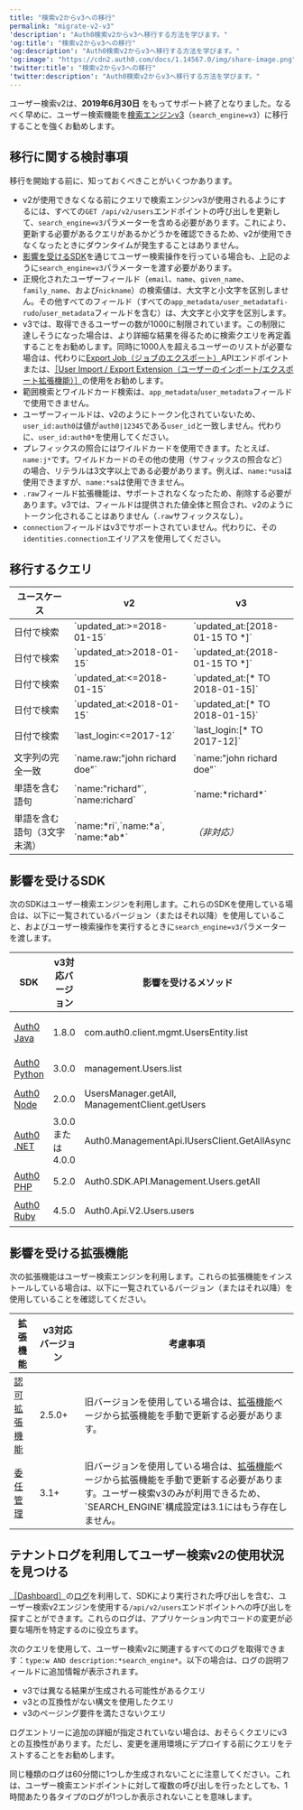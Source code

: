 ---
title: "検索v2からv3への移行"
permalink: "migrate-v2-v3"
'description': "Auth0検索v2からv3へ移行する方法を学びます。"
'og:title': "検索v2からv3への移行"
'og:description': "Auth0検索v2からv3へ移行する方法を学びます。"
'og:image': "https://cdn2.auth0.com/docs/1.14567.0/img/share-image.png"
'twitter:title': "検索v2からv3への移行"
'twitter:description': "Auth0検索v2からv3へ移行する方法を学びます。"
---

ユーザー検索v2は、**2019年6月30日** をもってサポート終了となりました。なるべく早めに、ユーザー検索機能を[検索エンジンv3](/docs/ja-jp/manage-users/user-search)（`search_engine=v3`）に移行することを強くお勧めします。

## 移行に関する検討事項

移行を開始する前に、知っておくべきことがいくつかあります。

* v2が使用できなくなる前にクエリで検索エンジンv3が使用されるようにするには、すべての`GET /api/v2/users`エンドポイントの呼び出しを更新して、`search_engine=v3`パラメーターを含める必要があります。これにより、更新する必要があるクエリがあるかどうかを確認できるため、v2が使用できなくなったときにダウンタイムが発生することはありません。
* [影響を受けるSDK](#impacted-sdks)を通じてユーザー検索操作を行っている場合も、上記のように`search_engine=v3`パラメーターを渡す必要があります。
* 正規化されたユーザーフィールド（`email`、`name`、`given_name`、`family_name`、および`nickname`）の検索値は、大文字と小文字を区別しません。その他すべてのフィールド（すべての`app_metadata/user_metadatafi-rudo`/`user_metadata`フィールドを含む）は、大文字と小文字を区別します。
* v3では、取得できるユーザーの数が1000に制限されています。この制限に達しそうになった場合は、より詳細な結果を得るために検索クエリを再定義することをお勧めします。同時に1000人を超えるユーザーのリストが必要な場合は、代わりに[Export Job（ジョブのエクスポート）](/docs/ja-jp/api/management/v2#!/Jobs/post_users_exports)APIエンドポイントまたは、[［User Import / Export Extension（ユーザーのインポート/エクスポート拡張機能）］](/docs/ja-jp/manage-users/user-migration/user-import-export-extension)の使用をお勧めします。
* 範囲検索とワイルドカード検索は、`app_metadata`/`user_metadata`フィールドで使用できません。
* ユーザーフィールドは、v2のようにトークン化されていないため、`user_id:auth0`は値が`auth0|12345`である`user_id`と一致しません。代わりに、`user_id:auth0*`を使用してください。
* プレフィックスの照合にはワイルドカードを使用できます。たとえば、`name:j*`です。ワイルドカードのその他の使用（サフィックスの照合など）の場合、リテラルは3文字以上である必要があります。例えば、`name:*usa`は使用できますが、`name:*sa`は使用できません。
* `.raw`フィールド拡張機能は、サポートされなくなったため、削除する必要があります。v3では、フィールドは提供された値全体と照合され、v2のようにトークン化されることはありません（`.raw`サフィックスなし）。
* `connection`フィールドはv3でサポートされていません。代わりに、その`identities.connection`エイリアスを使用してください。

## 移行するクエリ

<table class="table"><thead>
<tr>
<th>ユースケース</th>
<th>v2</th>
<th>v3</th>
</tr>
</thead>
<tbody>
<tr>
<td>日付で検索</td>
<td>`updated_at:&gt;=2018-01-15`</td>
<td>`updated_at:[2018-01-15 TO *]`</td>
</tr>
<tr>
<td>日付で検索</td>
<td>`updated_at:&gt;2018-01-15`</td>
<td>`updated_at:{2018-01-15 TO *]`</td>
</tr>
<tr>
<td>日付で検索</td>
<td>`updated_at:&lt;=2018-01-15`</td>
<td>`updated_at:[* TO 2018-01-15]`</td>
</tr>
<tr>
<td>日付で検索</td>
<td>`updated_at:&lt;2018-01-15`</td>
<td>`updated_at:[* TO 2018-01-15}`</td>
</tr>
<tr>
<td>日付で検索</td>
<td>`last_login:&lt;=2017-12`</td>
<td>`last_login:[* TO 2017-12]`</td>
</tr>
<tr>
<td>文字列の完全一致</td>
<td>`name.raw:"john richard doe"`</td>
<td>`name:"john richard doe"`</td>
</tr>
<tr>
<td>単語を含む語句</td>
<td>`name:"richard"`, `name:richard`</td>
<td>`name:*richard*`</td>
</tr>
<tr>
<td>単語を含む語句（3文字未満）</td>
<td>`name:*ri`,`name:*a`, `name:*ab*`</td>
<td><em>（非対応）</em></td>
</tr>
</tbody>
</table>

## 影響を受けるSDK

次のSDKはユーザー検索エンジンを利用します。これらのSDKを使用している場合は、以下に一覧されているバージョン（またはそれ以降）を使用していること、およびユーザー検索操作を実行するときに`search_engine=v3`パラメーターを渡します。

<table class="table"><thead>
<tr>
<th>SDK</th>
<th>v3対応バージョン</th>
<th>影響を受けるメソッド</th>
<th>考慮事項</th>
</tr>
</thead>
<tbody>
<tr>
<td><a href="https://github.com/auth0/auth0-java">Auth0 Java</a></td>
<td>1.8.0</td>
<td>com.auth0.client.mgmt.UsersEntity.list</td>
<td>`UserFilter`に`withSearchEngine("v3")`を提供する</td>
</tr>
<tr>
<td><a href="https://github.com/auth0/auth0-python">Auth0 Python</a></td>
<td>3.0.0</td>
<td>management.Users.list</td>
<td>`search_engine='v3'`パラメーターを提供する</td>
</tr>
<tr>
<td><a href="https://github.com/auth0/node-auth0">Auth0 Node</a></td>
<td>2.0.0</td>
<td>UsersManager.getAll, ManagementClient.getUsers</td>
<td>`search_engine:'v3'`パラメーターを提供する</td>
</tr>
<tr>
<td><a href="https://github.com/auth0/auth0.net">Auth0 .NET</a></td>
<td>3.0.0または4.0.0</td>
<td>Auth0.ManagementApi.IUsersClient.GetAllAsync</td>
<td>`GetUsersRequest`オブジェクトに`SearchEngine` = `"v3"`を提供する</td>
</tr>
<tr>
<td><a href="https://github.com/auth0/auth0-php">Auth0 PHP</a></td>
<td>5.2.0</td>
<td>Auth0.SDK.API.Management.Users.getAll</td>
<td>`'search_engine' =&gt; 'v3'`パラメーターを提供する</td>
</tr>
<tr>
<td><a href="https://github.com/auth0/ruby-auth0">Auth0 Ruby</a></td>
<td>4.5.0</td>
<td>Auth0.Api.V2.Users.users</td>
<td>`search_engine: 'v3'`パラメーターを提供する</td>
</tr>
</tbody>
</table>

## 影響を受ける拡張機能

次の拡張機能はユーザー検索エンジンを利用します。これらの拡張機能をインストールしている場合は、以下に一覧されているバージョン（またはそれ以降）を使用していることを確認してください。

<table class="table"><thead>
<tr>
<th>拡張機能</th>
<th>v3対応バージョン</th>
<th>考慮事項</th>
</tr>
</thead>
<tbody>
<tr>
<td><a href="/docs/ja-jp/extensions/authorization-extension/v2">認可拡張機能</a></td>
<td>2.5.0+</td>
<td>旧バージョンを使用している場合は、<a href="https://manage.auth0.com/#/extensions">拡張機能</a>ページから拡張機能を手動で更新する必要があります。</td>
</tr>
<tr>
<td><a href="/docs/ja-jp/extensions/delegated-admin/v3">委任管理</a></td>
<td>3.1+</td>
<td>旧バージョンを使用している場合は、<a href="https://manage.auth0.com/#/extensions">拡張機能</a>ページから拡張機能を手動で更新する必要があります。ユーザー検索v3のみが利用できるため、`SEARCH_ENGINE`構成設定は3.1にはもう存在しません。</td>
</tr>
</tbody>
</table>

## テナントログを利用してユーザー検索v2の使用状況を見つける

[［Dashboard］](https://manage.auth0.com/#/logs)の[ログ](/docs/ja-jp/deploy-monitor/logs)を利用して、SDKにより実行された呼び出しを含む、ユーザー検索v2エンジンを使用する`/api/v2/users`エンドポイントへの呼び出しを探すことができます。これらのログは、アプリケーション内でコードの変更が必要な場所を特定するのに役立ちます。

次のクエリを使用して、ユーザー検索v2に関連するすべてのログを取得できます：`type:w AND description:*search_engine*`。以下の場合は、ログの説明フィールドに追加情報が表示されます。

* v3では異なる結果が生成される可能性があるクエリ
* v3との互換性がない構文を使用したクエリ
* v3のページング要件を満たさないクエリ

ログエントリーに追加の詳細が指定されていない場合は、おそらくクエリにv3との互換性があります。ただし、変更を運用環境にデプロイする前にクエリをテストすることをお勧めします。

同じ種類のログは60分間に1つしか生成されないことに注意してください。これは、ユーザー検索エンドポイントに対して複数の呼び出しを行ったとしても、1時間あたり各タイプのログが1つしか表示されないことを意味します。